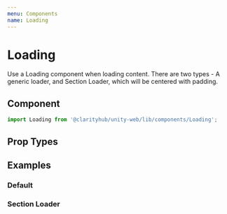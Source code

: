 ```yaml
---
menu: Components
name: Loading
---
```



# Loading

Use a Loading component when loading content. There are two types - A generic loader, and Section Loader,
which will be centered with padding.

## Component

```js
import Loading from '@clarityhub/unity-web/lib/components/Loading';
```

## Prop Types

<PropsTable of={Loading} />

## Examples

### Default

<Playground>
    <Loading />
</Playground>

### Section Loader

<Playground>
    <div style={{ height: '300px' }}>
        <Loading flex size={2} />
    </div>
</Playground>